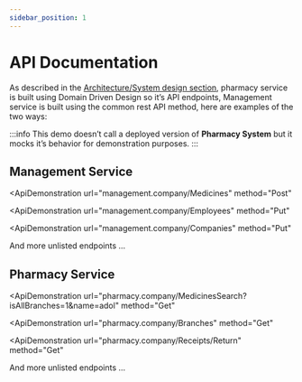 ```yaml
---
sidebar_position: 1
---
```



# API Documentation

As described in the [Architecture/System design section](./architecture), pharmacy service is built using Domain Driven Design so it’s API endpoints, Management service is built using the common rest API method, here are examples of the two ways:

:::info
This demo doesn’t call a deployed version of **Pharmacy System** but it mocks it’s behavior for demonstration purposes.
:::

## Management Service

<ApiDemonstration
  url="management.company/Medicines"
  method="Post"
></ApiDemonstration>

<ApiDemonstration
  url="management.company/Employees"
  method="Put"
></ApiDemonstration>

<ApiDemonstration
  url="management.company/Companies"
  method="Put"
></ApiDemonstration>

And more unlisted endpoints …

## Pharmacy Service

<ApiDemonstration
  url="pharmacy.company/MedicinesSearch?isAllBranches=1&name=adol"
  method="Get"
></ApiDemonstration>

<ApiDemonstration
  url="pharmacy.company/Branches"
  method="Get"
></ApiDemonstration>

<ApiDemonstration
  url="pharmacy.company/Receipts/Return"
  method="Get"
></ApiDemonstration>

And more unlisted endpoints …
